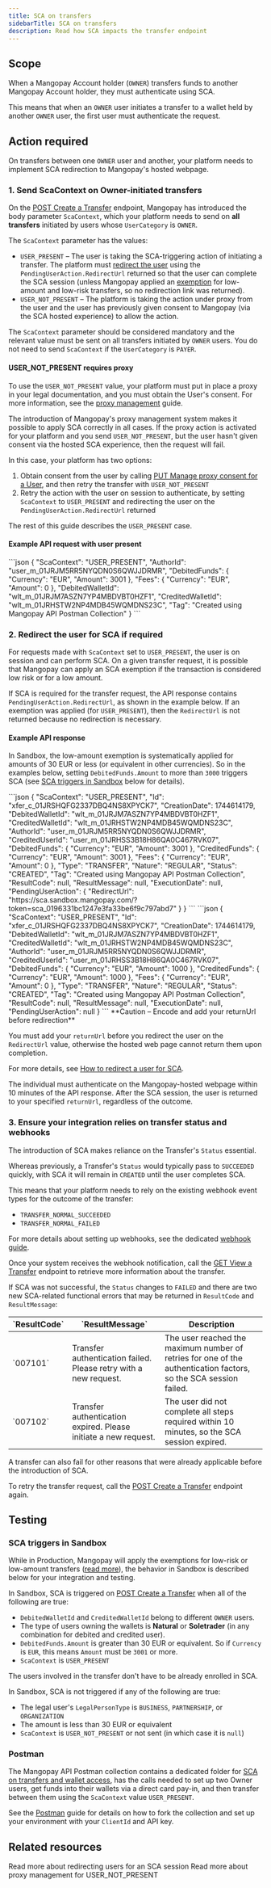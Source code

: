 ```yaml
---
title: SCA on transfers
sidebarTitle: SCA on transfers
description: Read how SCA impacts the transfer endpoint
---
```


## Scope

When a Mangopay Account holder (`OWNER`) transfers funds to another Mangopay Account holder, they must authenticate using SCA.

This means that when an `OWNER` user initiates a transfer to a wallet held by another `OWNER` user, the first user must authenticate the request.

## Action required

On transfers between one `OWNER` user and another, your platform needs to implement SCA redirection to Mangopay's hosted webpage. 

### 1. Send ScaContext on Owner-initiated transfers

On the [POST Create a Transfer](/api-reference/transfers/create-transfer) endpoint, Mangopay has introduced the body parameter `ScaContext`, which your platform needs to send on **all transfers** initiated by users whose `UserCategory` is `OWNER`.

The `ScaContext` parameter has the values:

- `USER_PRESENT` – The user is taking the SCA-triggering action of initiating a transfer. The platform must [redirect the user](/guides/sca/session) using the `PendingUserAction.RedirectUrl` returned so that the user can complete the SCA session (unless Mangopay applied an [exemption](/guides/sca#exemptions-on-actions) for low-amount and low-risk transfers, so no redirection link was returned).
- `USER_NOT_PRESENT` – The platform is taking the action under proxy from the user and the user has previously given consent to Mangopay (via the SCA hosted experience) to allow the action.

The `ScaContext` parameter should be considered mandatory and the relevant value must be sent on all transfers initiated by `OWNER` users. You do not need to send `ScaContext` if the `UserCategory` is `PAYER`.

#### USER_NOT_PRESENT requires proxy

To use the `USER_NOT_PRESENT` value, your platform must put in place a proxy in your legal documentation, and you must obtain the User's consent. For more information, see the [proxy management](/guides/sca/proxy-management#) guide.

The introduction of Mangopay's proxy management system makes it possible to apply SCA correctly in all cases. If the proxy action is activated for your platform and you send `USER_NOT_PRESENT`, but the user hasn't given consent via the hosted SCA experience, then the request will fail.

In this case, your platform has two options: 

1. Obtain consent from the user by calling [PUT Manage proxy consent for a User](/api-reference/users/manage-proxy-consent), and then retry the transfer with `USER_NOT_PRESENT`
2. Retry the action with the user on session to authenticate, by setting `ScaContext` to `USER_PRESENT` and redirecting the user on the `PendingUserAction.RedirectUrl` returned

The rest of this guide describes the `USER_PRESENT` case.

#### Example API request with user present

<Accordion title="See API request example with user present">
```json
{
    "ScaContext": "USER_PRESENT", 
    "AuthorId": "user_m_01JRJM5RR5NYQDN0S6QWJJDRMR",
    "DebitedFunds": {
        "Currency": "EUR",
        "Amount": 3001 
    },
    "Fees": {
        "Currency": "EUR",
        "Amount": 0
    },   
    "DebitedWalletId": "wlt_m_01JRJM7ASZN7YP4MBDVBT0HZF1",
    "CreditedWalletId": "wlt_m_01JRHSTW2NP4MDB45WQMDNS23C",
    "Tag": "Created using Mangopay API Postman Collection"
}
```
</Accordion>

### 2. Redirect the user for SCA if required 

For requests made with `ScaContext` set to `USER_PRESENT`, the user is on session and can perform SCA. On a given transfer request, it is possible that Mangopay can apply an SCA exemption if the transaction is considered low risk or for a low amount.

If SCA is required for the transfer request, the API response contains `PendingUserAction.RedirectUrl`, as shown in the example below. If an exemption was applied (for `USER_PRESENT`), then the `RedirectUrl` is not returned because no redirection is necessary.

#### Example API response

In Sandbox, the low-amount exemption is systematically applied for amounts of 30 EUR or less (or equivalent in other currencies). So in the examples below, setting `DebitedFunds.Amount` to more than `3000` triggers SCA (see [SCA triggers in Sandbox](#sca-triggers-in-sandbox) below for details).

<Tabs>
<Tab title="SCA redirection required">
```json
{
    "ScaContext": "USER_PRESENT",
    "Id": "xfer_c_01JRSHQFG2337DBQ4NS8XPYCK7",
    "CreationDate": 1744614179,
    "DebitedWalletId": "wlt_m_01JRJM7ASZN7YP4MBDVBT0HZF1",
    "CreditedWalletId": "wlt_m_01JRHSTW2NP4MDB45WQMDNS23C",
    "AuthorId": "user_m_01JRJM5RR5NYQDN0S6QWJJDRMR",
    "CreditedUserId": "user_m_01JRHSS3B18H86QA0C467RVK07",
    "DebitedFunds": {
        "Currency": "EUR",
        "Amount": 3001
    },
    "CreditedFunds": {
        "Currency": "EUR",
        "Amount": 3001
    },
    "Fees": {
        "Currency": "EUR",
        "Amount": 0
    },
    "Type": "TRANSFER",
    "Nature": "REGULAR",
    "Status": "CREATED",
    "Tag": "Created using Mangopay API Postman Collection",
    "ResultCode": null,
    "ResultMessage": null,
    "ExecutionDate": null,
    "PendingUserAction": {
        "RedirectUrl": "https://sca.sandbox.mangopay.com/?token=sca_0196331bc1247e3fa33be6f9c797abd7"
    }
}
```
</Tab>
<Tab title="Exemption applied">
```json
{
    "ScaContext": "USER_PRESENT",
    "Id": "xfer_c_01JRSHQFG2337DBQ4NS8XPYCK7",
    "CreationDate": 1744614179,
    "DebitedWalletId": "wlt_m_01JRJM7ASZN7YP4MBDVBT0HZF1",
    "CreditedWalletId": "wlt_m_01JRHSTW2NP4MDB45WQMDNS23C",
    "AuthorId": "user_m_01JRJM5RR5NYQDN0S6QWJJDRMR",
    "CreditedUserId": "user_m_01JRHSS3B18H86QA0C467RVK07",
    "DebitedFunds": {
        "Currency": "EUR",
        "Amount": 1000
    },
    "CreditedFunds": {
        "Currency": "EUR",
        "Amount": 1000
    },
    "Fees": {
        "Currency": "EUR",
        "Amount": 0
    },
    "Type": "TRANSFER",
    "Nature": "REGULAR",
    "Status": "CREATED",
    "Tag": "Created using Mangopay API Postman Collection",
    "ResultCode": null,
    "ResultMessage": null,
    "ExecutionDate": null,
    "PendingUserAction": null
}
```
</Tab>
</Tabs>

<Warning>
**Caution – Encode and add your returnUrl before redirection**

You must add your `returnUrl` before you redirect the user on the `RedirectUrl` value, otherwise the hosted web page cannot return them upon completion.

For more details, see [How to redirect a user for SCA](/guides/sca/session#how-to-redirect-a-user-for-sca).
</Warning>

The individual must authenticate on the Mangopay-hosted webpage within 10 minutes of the API response. After the SCA session, the user is returned to your specified `returnUrl`, regardless of the outcome.

### 3. Ensure your integration relies on transfer status and webhooks 

The introduction of SCA makes reliance on the Transfer's `Status` essential. 

Whereas previously, a Transfer's `Status` would typically pass to `SUCCEEDED` quickly, with SCA it will remain in `CREATED` until the user completes SCA.

This means that your platform needs to rely on the existing webhook event types for the outcome of the transfer:

- `TRANSFER_NORMAL_SUCCEEDED`
- `TRANSFER_NORMAL_FAILED`

For more details about setting up webhooks, see the dedicated [webhook guide](/webhooks).

Once your system receives the webhook notification, call the [GET View a Transfer](/api-reference/transfers/view-transfer) endpoint to retrieve more information about the transfer.

If SCA was not successful, the `Status` changes to `FAILED` and there are two new SCA-related functional errors that may be returned in `ResultCode` and `ResultMessage`:

<table>
<thead>
<tr>
<th class="header">`ResultCode`</th>
<th class="header">`ResultMessage`</th>
<th class="header">Description</th>
</tr>
</thead>
<tbody>
<tr>
<td class="table-content">
`007101`	
</td>
<td class="table-content">
Transfer authentication failed. Please retry with a new request.	
</td>
<td class="table-content">
The user reached the maximum number of retries for one of the authentication factors, so the SCA session failed.
</td>
</tr>
<tr>
<td class="table-content">
`007102`	
</td>
<td class="table-content">
Transfer authentication expired. Please initiate a new request.
</td>
<td class="table-content">
The user did not complete all steps required within 10 minutes, so the SCA session expired.
</td>
</tr>
</tbody>
</table>

A transfer can also fail for other reasons that were already applicable before the introduction of SCA. 

To retry the transfer request, call the [POST Create a Transfer](/api-reference/transfers/create-transfer) endpoint again. 

## Testing

### SCA triggers in Sandbox

While in Production, Mangopay will apply the exemptions for low-risk or low-amount transfers ([read more](/guides/sca#exemptions-on-actions)), the behavior in Sandbox is described below for your integration and testing.

In Sandbox, SCA is triggered on [POST Create a Transfer](/api-reference/transfers/create-transfer) when all of the following are true: 
- `DebitedWalletId` and `CreditedWalletId` belong to different `OWNER` users. 
- The type of users owning the wallets is **Natural** or **Soletrader** (in any combination for debited and credited user).
- `DebitedFunds.Amount` is greater than 30 EUR or equivalent. So if `Currency` is `EUR`, this means `Amount` must be `3001` or more.
- `ScaContext` is `USER_PRESENT`

The users involved in the transfer don't have to be already enrolled in SCA.

In Sandbox, SCA is not triggered if any of the following are true:
- The legal user's `LegalPersonType` is `BUSINESS`, `PARTNERSHIP`, or `ORGANIZATION`
- The amount is less than 30 EUR or equivalent
- `ScaContext` is `USER_NOT_PRESENT` or not sent (in which case it is `null`)

### Postman 

The Mangopay API Postman collection contains a dedicated folder for <a href="https://www.postman.com/mgp-productstars/mangopay-sandbox/folder/jk6okvt" target="_blank">SCA on transfers and wallet access</a>, has the calls needed to set up two Owner users, get funds into their wallets via a direct card pay-in, and then transfer between them using the `ScaContext` value `USER_PRESENT`.

See the [Postman](/postman) guide for details on how to fork the collection and set up your environment with your `ClientId` and API key.

## Related resources

<CardGroup cols={2}>
<Card
  title="SCA session"
  href="/guides/sca/session"
>
Read more about redirecting users for an SCA session
</Card>
<Card
  title="Proxy management"
  href="/guides/sca/proxy-management"
>
Read more about proxy management for USER_NOT_PRESENT
</Card>
</CardGroup>